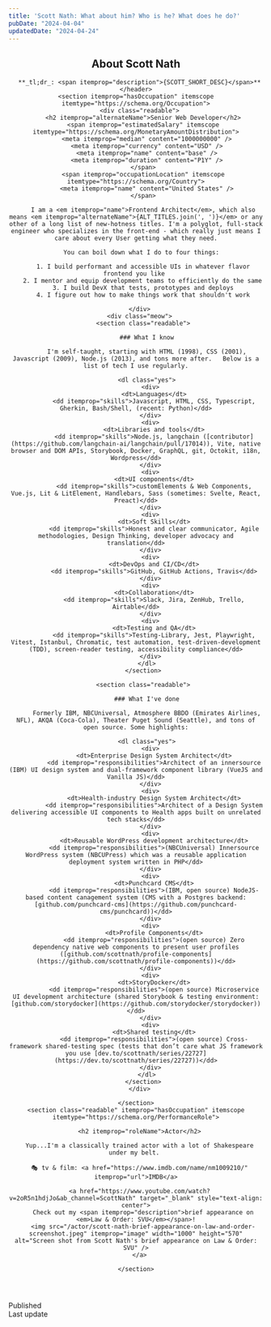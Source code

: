 ```yaml
---
title: 'Scott Nath: What about him? Who is he? What does he do?'
pubDate: "2024-04-04"
updatedDate: "2024-04-24"
---
```




<SiteWide title={frontmatter.title} description={SCOTT_SHORT_DESC} image={frontmatter.heroImage} itemscope itemtype="https://schema.org/ProfilePage">
  <article itemprop="mainEntity" itemscope itemtype="https://schema.org/Person">
    <header class="readable">
      <h1>About <span itemprop="name">Scott Nath</span></h1>

      **_tl;dr_: <span itemprop="description">{SCOTT_SHORT_DESC}</span>**
    </header>
    <section itemprop="hasOccupation" itemscope itemtype="https://schema.org/Occupation">
      <div class="readable">
        <h2 itemprop="alternateName">Senior Web Developer</h2>
        <span itemprop="estimatedSalary" itemscope itemtype="https://schema.org/MonetaryAmountDistribution">
          <meta itemprop="median" content="1000000000" />
          <meta itemprop="currency" content="USD" />
          <meta itemprop="name" content="base" />
          <meta itemprop="duration" content="P1Y" />
        </span>
        <span itemprop="occupationLocation" itemscope itemtype="https://schema.org/Country">
          <meta itemprop="name" content="United States" />
        </span>

        I am a <em itemprop="name">Frontend Architect</em>, which also means <em itemprop="alternateName">{ALT_TITLES.join(', ')}</em> or any other of a long list of new-hotness titles. I'm a polyglot, full-stack engineer who specializes in the front-end - which really just means I care about every User getting what they need.
        
        You can boil down what I do to four things: 

        1. I build performant and accessible UIs in whatever flavor frontend you like 
        2. I mentor and equip development teams to efficiently do the same 
        3. I build DevX that tests, prototypes and deploys
        4. I figure out how to make things work that shouldn't work

      </div>
      <div class="meow">
        <section class="readable">

          ### What I know

          I'm self-taught, starting with HTML (1998), CSS (2001), Javascript (2009), Node.js (2013), and tons more after.   Below is a list of tech I use regularly.

          <dl class="yes">
            <div>
              <dt>Languages</dt>
              <dd itemprop="skills">Javascript, HTML, CSS, Typescript, Gherkin, Bash/Shell, (recent: Python)</dd>
            </div>
            <div>
              <dt>Libraries and tools</dt>
              <dd itemprop="skills">Node.js, langchain ([contributor](https://github.com/langchain-ai/langchain/pull/17014)), Vite, native browser and DOM APIs, Storybook, Docker, GraphQL, git, Octokit, i18n, Wordpress</dd>
            </div>
            <div>
              <dt>UI components</dt>
              <dd itemprop="skills">customElements & Web Components, Vue.js, Lit & LitElement, Handlebars, Sass (sometimes: Svelte, React, Preact)</dd>
            </div>
            <div>
              <dt>Soft Skills</dt>
              <dd itemprop="skills">Honest and clear communicator, Agile methodologies, Design Thinking, developer advocacy and translation</dd>
            </div>
            <div>
              <dt>DevOps and CI/CD</dt>
              <dd itemprop="skills">GitHub, GitHub Actions, Travis</dd>
            </div>
            <div>
              <dt>Collaboration</dt>
              <dd itemprop="skills">Slack, Jira, ZenHub, Trello, Airtable</dd>
            </div>
            <div>
              <dt>Testing and QA</dt>
              <dd itemprop="skills">Testing-Library, Jest, Playwright, Vitest, Istanbul, Chromatic, test automation, test-driven-development (TDD), screen-reader testing, accessibility compliance</dd>
            </div>
          </dl>
        </section>

        <section class="readable">

          ### What I've done

          Formerly IBM, NBCUniversal, Atmosphere BBDO (Emirates Airlines, NFL), AKQA (Coca-Cola), Theater Puget Sound (Seattle), and tons of open source. Some highlights:

          <dl class="yes">
            <div>
              <dt>Enterprise Design System Architect</dt>
              <dd itemprop="responsibilities">Architect of an innersource (IBM) UI design system and dual-framework component library (VueJS and Vanilla JS)</dd>
            </div>
            <div>
              <dt>Health-industry Design System Architect</dt>
              <dd itemprop="responsibilities">Architect of a Design System delivering accessible UI components to Health apps built on unrelated tech stacks</dd>
            </div>
            <div>
              <dt>Reusable WordPress development architecture</dt>
              <dd itemprop="responsibilities">(NBCUniversal) Innersource WordPress system (NBCUPress) which was a reusable application deployment system written in PHP</dd>
            </div>
            <div>
              <dt>Punchcard CMS</dt>
              <dd itemprop="responsibilities">(IBM, open source) NodeJS-based content canagement system (CMS with a Postgres backend: [github.com/punchcard-cms](https://github.com/punchcard-cms/punchcard))</dd>
            </div>
            <div>
              <dt>Profile Components</dt>
              <dd itemprop="responsibilities">(open source) Zero dependency native web components to present user profiles ([github.com/scottnath/profile-components](https://github.com/scottnath/profile-components))</dd>
            </div>
            <div>
              <dt>StoryDocker</dt>
              <dd itemprop="responsibilities">(open source) Microservice UI development architecture (shared Storybook & testing environment: [github.com/storydocker](https://github.com/storydocker/storydocker))</dd>
            </div>
            <div>
              <dt>Shared testing</dt>
              <dd itemprop="responsibilities">(open source) Cross-framework shared-testing spec (tests that don’t care what JS framework you use [dev.to/scottnath/series/22727](https://dev.to/scottnath/series/22727))</dd>
            </div>
          </dl>
        </section>
      </div>

    </section>
    <section class="readable" itemprop="hasOccupation" itemscope itemtype="https://schema.org/PerformanceRole">

      <h2 itemprop="roleName">Actor</h2>

      Yup...I'm a classically trained actor with a lot of Shakespeare under my belt. 

      🎭 tv & film: <a href="https://www.imdb.com/name/nm1009210/" itemprop="url">IMDB</a>

      <a href="https://www.youtube.com/watch?v=2oR5n1hdjJo&ab_channel=ScottNath" target="_blank" style="text-align: center">
        Check out my <span itemprop="description">brief appearance on <em>Law & Order: SVU</em></span>!
        <img src="/actor/scott-nath-brief-appearance-on-law-and-order-screenshot.jpeg" itemprop="image" width="1000" height="570" alt="Screen shot from Scott Nath's brief appearance on Law & Order: SVU" />
      </a>

    </section>
  </article>
  <dl class="readable article-dates">
    <div>
      <dt>Published</dt>
      <dd><FormattedDate date={new Date(frontmatter.pubDate)} itemprop='datePublished' /></dd>
    </div>
    <div>
      <dt>Last update</dt>
      <dd><FormattedDate date={new Date(frontmatter.updatedDate)} itemprop="lastReviewed" /></dd>
    </div>
  </dl>
</SiteWide>

